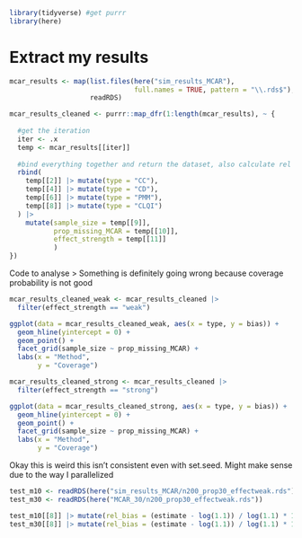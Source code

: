 ```r
library(tidyverse) #get purrr
library(here)
```

# Extract my results

```r
mcar_results <- map(list.files(here("sim_results_MCAR"), 
                               full.names = TRUE, pattern = "\\.rds$"), 
                    readRDS)
```

```r
mcar_results_cleaned <- purrr::map_dfr(1:length(mcar_results), ~ {
  
  #get the iteration
  iter <- .x
  temp <- mcar_results[[iter]]
  
  #bind everything together and return the dataset, also calculate rel bias here?
  rbind(
    temp[[2]] |> mutate(type = "CC"),
    temp[[4]] |> mutate(type = "CD"),
    temp[[6]] |> mutate(type = "PMM"),
    temp[[8]] |> mutate(type = "CLQI")
  ) |>
    mutate(sample_size = temp[[9]],
           prop_missing_MCAR = temp[[10]],
           effect_strength = temp[[11]]
           )
})
```

Code to analyse
> Something is definitely going wrong because coverage probability is not good

```r
mcar_results_cleaned_weak <- mcar_results_cleaned |>
  filter(effect_strength == "weak")

ggplot(data = mcar_results_cleaned_weak, aes(x = type, y = bias)) +
  geom_hline(yintercept = 0) + 
  geom_point() +
  facet_grid(sample_size ~ prop_missing_MCAR) +
  labs(x = "Method",
       y = "Coverage")

mcar_results_cleaned_strong <- mcar_results_cleaned |>
  filter(effect_strength == "strong")

ggplot(data = mcar_results_cleaned_strong, aes(x = type, y = bias)) +
  geom_hline(yintercept = 0) + 
  geom_point() +
  facet_grid(sample_size ~ prop_missing_MCAR) +
  labs(x = "Method",
       y = "Coverage")
```

Okay this is weird this isn't consistent even with set.seed. Might make sense due to the way I parallelized

```r
test_m10 <- readRDS(here("sim_results_MCAR/n200_prop30_effectweak.rds")) 
test_m30 <- readRDS(here("MCAR_30/n200_prop30_effectweak.rds")) 

test_m10[[8]] |> mutate(rel_bias = (estimate - log(1.1)) / log(1.1) * 100) |> dplyr::select(rel_bias)
test_m30[[8]] |> mutate(rel_bias = (estimate - log(1.1)) / log(1.1) * 100) |> dplyr::select(rel_bias)
```

